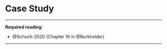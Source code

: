 # Case Study {.unnumbered}

------------------------------------------------------------------------

**Required reading**:

-   @Schoch-2020 (Chapter 16 in @Burkholder)

------------------------------------------------------------------------
